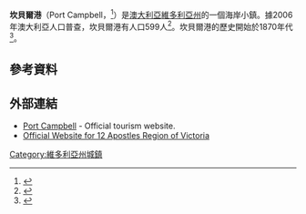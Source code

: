 {{Infobox Australian place
| type     = town
| name     = 坎貝爾港
| state    = vic
| image    = Port Campbell.jpg
| caption  = 從空中俯瞰坎貝爾港
| use_lga_map =
| pushpin_label_position = top
| pushpin_map_caption = 在維多利亞州的位置
| lga      = Corangamite Shire
| postcode = 3269
| est      =
| pop      = 599
| pop_year = {{CensusAU|2006}}
| pop_footnotes=<ref name="ABS"/>
| elevation=
| coordinates={{Coord|38|37|S|142|59|E|display=inline,title|region:AU-VIC_type:city}}
| latd  =38 |latm =37 |lats  =0
| longd =142 |longm =59 |longs =0
| maxtemp  = 20
| mintemp  = 7.5
| rainfall = 80.9
| stategov = Polwarth
| fedgov   = [[旺農_(澳大利亞國會選區)|旺農]]
| dist1    = 224
| dir1     = SW
| location1= 墨爾本
| dist2    = 67
| dir2     = E
| location2= 瓦南布爾
}}
'''坎貝爾港'''（Port Campbell，{{IPAc-en|p|ɔː|t|_|ˈ|k|æ|m|b|ə|l}}<ref>{{cite book |editor-last=Butler |editor-first=S. |title=[[Macquarie_Dictionary|Macquarie Dictionary]] |edition=5th |contribution=Port Campbell |contribution-url=http://www.macquariedictionary.com.au |year=2009 |publisher=Macquarie Dictionary Publishers Pty Ltd |location=Sydney |isbn=978-18-7642-966-9 |pages=1952 pages |nopp=y |access-date=2020-10-04 |archive-date=2019-07-21 |archive-url=https://web.archive.org/web/20190721141547/https://www.macquariedictionary.com.au/ |dead-url=no }}</ref>）是[[澳大利亞|澳大利亞]][[維多利亞州|維多利亞州]]的一個海岸小鎮。據2006年澳大利亞人口普查，坎貝爾港有人口599人<ref name="ABS">{{Census 2006 AUS | id = SSC26469 | name = Port Campbell (State Suburb) | accessdate = 2007-10-01 | quick = on}}</ref>。坎貝爾港的歷史開始於1870年代<ref name="a">{{Citation | last = Premier Postal History | title = Post Office List | url = https://www.premierpostal.com/cgi-bin/wsProd.sh/Viewpocdwrapper.p?SortBy=VIC&country= | accessdate = 2008-04-11 | deadurl = yes | archiveurl = https://web.archive.org/web/20080510053152/http://www.premierpostal.com/cgi-bin/wsProd.sh/Viewpocdwrapper.p?SortBy=VIC&country= | archivedate = 2008-05-10 | df =  }}</ref>。
==參考資料==
{{reflist}}
==外部連結==
{{commons category-inline|Port Campbell, Victoria}}
*[http://www.visitvictoria.com/Regions/Great-Ocean-Road/Destinations/Port-Campbell.aspx Port Campbell]{{Wayback|url=http://www.visitvictoria.com/Regions/Great-Ocean-Road/Destinations/Port-Campbell.aspx |date=20160304190916 }} - Official tourism website.
*[http://www.visit12apostles.com.au Official Website for 12 Apostles Region of Victoria]{{Wayback|url=http://www.visit12apostles.com.au/ |date=20200913155722 }}
[[Category:維多利亞州城鎮|Category:維多利亞州城鎮]]